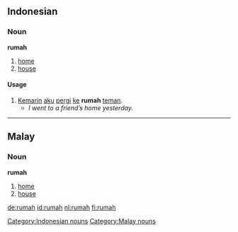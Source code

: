 ==Indonesian==
===Noun===
'''rumah'''
# [[home]]
# [[house]]

====Usage====
# [[kemarin|Kemarin]] [[aku]] [[pergi]] [[ke]] '''rumah''' [[teman]].
#* ''I went to a friend’s home yesterday.''


----

==Malay==
===Noun===
'''rumah'''
# [[home]]
# [[house]]

[[Category:Indonesian nouns]]
[[Category:Malay nouns]]

[[de:rumah]]
[[id:rumah]]
[[nl:rumah]]
[[fi:rumah]]